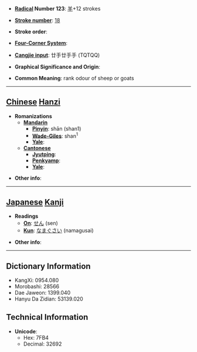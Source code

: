 * '''[[Wiktionary:Chinese radical index| Radical]] Number 123''': [[Wiktionary:Chinese radical index 羊|羊]]+12 strokes

* '''[[Wiktionary:Chinese total strokes index|Stroke number]]''': [[Wiktionary:Chinese total strokes index 18|18]]

* '''Stroke order''': 

* '''[[Wiktionary:Chinese four corner index|Four-Corner System]]''': 

* '''[[Wiktionary:Chinese Cangjie index|Cangjie input]]''': 廿手廿手手 (TQTQQ)

* '''Graphical Significance and Origin''': 

* '''Common Meaning''': rank odour of sheep or goats

----

== [[Chinese]] [[Hanzi]] ==

* '''Romanizations'''
** '''[[Mandarin]]'''
*** '''[[Pinyin]]''': shān (shan1)
*** '''[[Wade-Giles]]''': shan<sup>1</sup>
*** '''[[Yale]]''': 
** '''[[Cantonese]]'''
*** '''[[Jyutping]]''':
*** '''[[Penkyamp]]''': 
*** '''[[Yale]]''': 

* '''Other info''': 

----

== [[Japanese]] [[Kanji]] ==

* '''Readings'''
** '''[[On]]''': [[せん]] (sen)
** '''[[Kun]]''': [[なまぐさい]] (namagusai)

* '''Other info''':  

----

== Dictionary Information ==

* KangXi: 0954.080
* Morobashi: 28566
* Dae Jaweon: 1399.040
* Hanyu Da Zidian: 53139.020

== Technical Information ==

* '''Unicode''':
** Hex: 7FB4
** Decimal: 32692